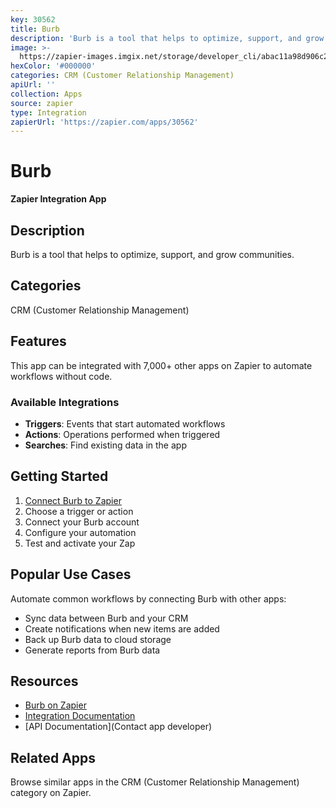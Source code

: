 ```yaml
---
key: 30562
title: Burb
description: 'Burb is a tool that helps to optimize, support, and grow communities.'
image: >-
  https://zapier-images.imgix.net/storage/developer_cli/abac11a98d906c27dbc05afa424a2594_2.png?auto=format%2Ccompress&ixlib=python-3.0.0&q=50
hexColor: '#000000'
categories: CRM (Customer Relationship Management)
apiUrl: ''
collection: Apps
source: zapier
type: Integration
zapierUrl: 'https://zapier.com/apps/30562'
---
```

# Burb

**Zapier Integration App**

## Description

Burb is a tool that helps to optimize, support, and grow communities.

## Categories

CRM (Customer Relationship Management)

## Features

This app can be integrated with 7,000+ other apps on Zapier to automate workflows without code.

### Available Integrations

- **Triggers**: Events that start automated workflows
- **Actions**: Operations performed when triggered
- **Searches**: Find existing data in the app

## Getting Started

1. [Connect Burb to Zapier](https://zapier.com/apps/30562)
2. Choose a trigger or action
3. Connect your Burb account
4. Configure your automation
5. Test and activate your Zap

## Popular Use Cases

Automate common workflows by connecting Burb with other apps:

- Sync data between Burb and your CRM
- Create notifications when new items are added
- Back up Burb data to cloud storage
- Generate reports from Burb data

## Resources

- [Burb on Zapier](https://zapier.com/apps/30562)
- [Integration Documentation](https://zapier.com/apps/30562/integrations)
- [API Documentation](Contact app developer)

## Related Apps

Browse similar apps in the CRM (Customer Relationship Management) category on Zapier.
